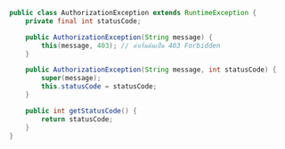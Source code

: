 ```java title="AuthorizationException.java"
public class AuthorizationException extends RuntimeException {
    private final int statusCode;

    public AuthorizationException(String message) {
        this(message, 403); // ค่าเริ่มต้นเป็น 403 Forbidden
    }

    public AuthorizationException(String message, int statusCode) {
        super(message);
        this.statusCode = statusCode;
    }

    public int getStatusCode() {
        return statusCode;
    }
}
```

